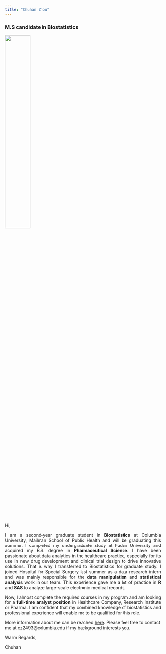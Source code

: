 ```yaml
---
title: "Chuhan Zhou"
---
```


### M.S candidate in Biostatistics

<img src="IMG_2487.JPG" style="width:40%">  

<body style="background-image:url('off-white-bg.jpg');">

Hi,

<p style="text-align:justify;">   
I am a second-year graduate student in **Biostatistics** at Columbia University, Mailman School of Public Health and will be graduating this summer. I completed my undergraduate study at Fudan University and acquired my B.S. degree in **Pharmaceutical Science**. I have been passionate about data analytics in the healthcare practice, especially for its use in new drug development and clinical trial design to drive innovative solutions. That is why I transferred to Biostatistics for graduate study. I joined Hospital for Special Surgery last summer as a data research intern and was mainly responsible for the **data manipulation** and **statistical analysis** work in our team. This experience gave me a lot of practice in **R** and **SAS ** to analyze large-scale electronic medical records.  
</p>

<p style="text-align:justify;">  
Now, I almost complete the required courses in my program and am looking for a **full-time analyst position** in Healthcare Company, Research Institute or Pharma. I am confident that my combined knowledge of biostatistics and professional experience will enable me to be qualified for this role. 
</p>


More information about me can be reached [here](about.html). Please feel free to contact me at cz2493@columbia.edu if my background interests you. 


Warm Regards,



Chuhan



